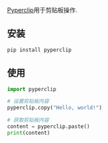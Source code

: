 [Pyperclip](https://github.com/asweigart/pyperclip)用于剪贴板操作.

## 安装

```bash
pip install pyperclip
```

## 使用

```python
import pyperclip

# 设置剪贴板内容
pyperclip.copy("Hello, world!")

# 获取剪贴板内容
content = pyperclip.paste()
print(content)
```

